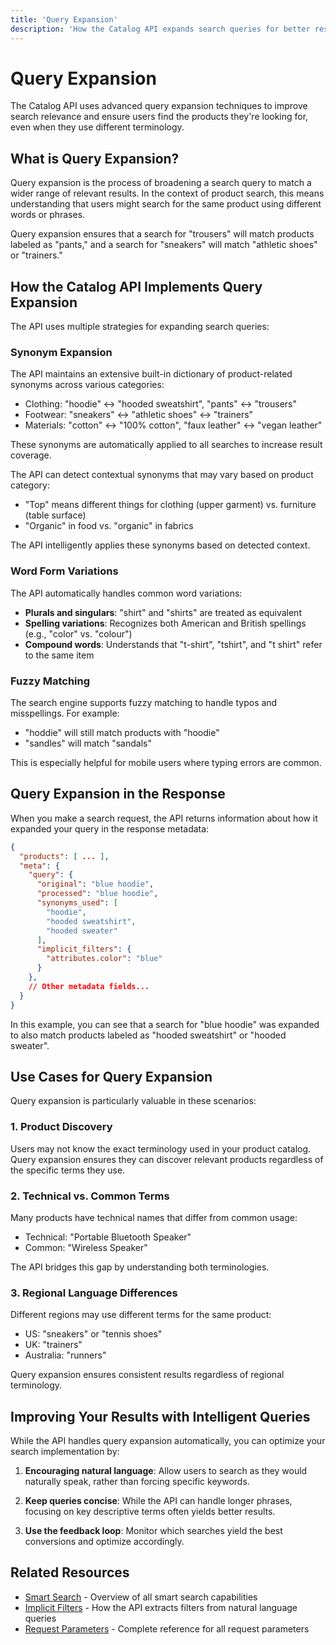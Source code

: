 ```yaml
---
title: 'Query Expansion'
description: 'How the Catalog API expands search queries for better results'
---
```


# Query Expansion

The Catalog API uses advanced query expansion techniques to improve search relevance and ensure users find the products they're looking for, even when they use different terminology.

## What is Query Expansion?

Query expansion is the process of broadening a search query to match a wider range of relevant results. In the context of product search, this means understanding that users might search for the same product using different words or phrases.

<Tip>
  Query expansion ensures that a search for "trousers" will match products labeled as "pants," and a search for "sneakers" will match "athletic shoes" or "trainers."
</Tip>

## How the Catalog API Implements Query Expansion

The API uses multiple strategies for expanding search queries:

### Synonym Expansion

<Accordion title="Built-in Synonym Dictionary">
  The API maintains an extensive built-in dictionary of product-related synonyms across various categories:
  
  - Clothing: "hoodie" ↔ "hooded sweatshirt", "pants" ↔ "trousers"
  - Footwear: "sneakers" ↔ "athletic shoes" ↔ "trainers"
  - Materials: "cotton" ↔ "100% cotton", "faux leather" ↔ "vegan leather"
  
  These synonyms are automatically applied to all searches to increase result coverage.
</Accordion>

<Accordion title="Contextual Synonyms">
  The API can detect contextual synonyms that may vary based on product category:
  
  - "Top" means different things for clothing (upper garment) vs. furniture (table surface)
  - "Organic" in food vs. "organic" in fabrics
  
  The API intelligently applies these synonyms based on detected context.
</Accordion>

### Word Form Variations

The API automatically handles common word variations:

- **Plurals and singulars**: "shirt" and "shirts" are treated as equivalent
- **Spelling variations**: Recognizes both American and British spellings (e.g., "color" vs. "colour")
- **Compound words**: Understands that "t-shirt", "tshirt", and "t shirt" refer to the same item

### Fuzzy Matching

<Accordion title="Typo Tolerance">
  The search engine supports fuzzy matching to handle typos and misspellings. For example:
  
  - "hoddie" will still match products with "hoodie"
  - "sandles" will match "sandals"
  
  This is especially helpful for mobile users where typing errors are common.
</Accordion>

## Query Expansion in the Response

When you make a search request, the API returns information about how it expanded your query in the response metadata:

```json
{
  "products": [ ... ],
  "meta": {
    "query": {
      "original": "blue hoodie",
      "processed": "blue hoodie",
      "synonyms_used": [
        "hoodie",
        "hooded sweatshirt",
        "hooded sweater"
      ],
      "implicit_filters": {
        "attributes.color": "blue"
      }
    },
    // Other metadata fields...
  }
}
```

In this example, you can see that a search for "blue hoodie" was expanded to also match products labeled as "hooded sweatshirt" or "hooded sweater".

## Use Cases for Query Expansion

Query expansion is particularly valuable in these scenarios:

### 1. Product Discovery

Users may not know the exact terminology used in your product catalog. Query expansion ensures they can discover relevant products regardless of the specific terms they use.

### 2. Technical vs. Common Terms

Many products have technical names that differ from common usage:

- Technical: "Portable Bluetooth Speaker"
- Common: "Wireless Speaker"

The API bridges this gap by understanding both terminologies.

### 3. Regional Language Differences

Different regions may use different terms for the same product:

- US: "sneakers" or "tennis shoes"
- UK: "trainers"
- Australia: "runners"

Query expansion ensures consistent results regardless of regional terminology.

## Improving Your Results with Intelligent Queries

While the API handles query expansion automatically, you can optimize your search implementation by:

1. **Encouraging natural language**: Allow users to search as they would naturally speak, rather than forcing specific keywords.

2. **Keep queries concise**: While the API can handle longer phrases, focusing on key descriptive terms often yields better results.

3. **Use the feedback loop**: Monitor which searches yield the best conversions and optimize accordingly.

## Related Resources

- [Smart Search](/developer-guide/smart-search) - Overview of all smart search capabilities
- [Implicit Filters](/advanced-topics/implicit-filters) - How the API extracts filters from natural language queries
- [Request Parameters](/api-reference/parameters) - Complete reference for all request parameters 